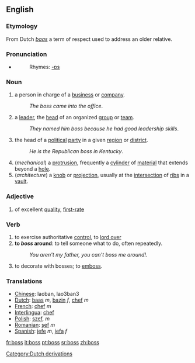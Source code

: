 ==English==
=== Etymology ===
From Dutch ''[[baas]]'' a term of respect used to address an older relative.

===Pronunciation===
*{{audio|en-us-boss.ogg|Audio (US)}}
*:Rhymes: [[Rhymes:English:-ɒs|-ɒs]]

=== Noun ===
#a person in charge of a [[business]] or [[company]].
#:''The boss came into the office''.
#a [[leader]], the [[head]] of an organized [[group]] or [[team]].
#:''They named him boss because he had good leadership skills''.
#the head of a [[political]] [[party]] in a given [[region]] or [[district]].
#:''He is the Republican boss in Kentucky''.
#(''mechanical'') a [[protrusion]], frequently a [[cylinder]] of [[material]] that extends beyond a [[hole]].
#(''architecture'') a [[knob]] or [[projection]], usually at the [[intersection]] of [[rib]]s in a [[vault]].

=== Adjective ===
#{{slang}} of excellent [[quality]], [[first-rate]]
=== Verb ===
#to exercise authoritative [[control]], to [[lord over]]
#'''to ''boss'' around''': to tell someone what to do, often repeatedly.
#:''You aren't my father, you can't boss me around!''.
#to decorate with bosses; to [[emboss]].

=== Translations ===
*[[Chinese]]: laoban, lao3ban3
*[[Dutch]]: [[baas]] ''m'', [[bazin]] ''f'', [[chef]] ''m''
*[[French]]: [[chef]] ''m''
*[[Interlingua]]: [[chef]]
*[[Polish]]: [[szef]], ''m''
*[[Romanian]]: [[şef]] ''m''
*[[Spanish]]: [[jefe]] ''m'', [[jefa]] ''f''

[[Category:Dutch derivations]]

[[fr:boss]]
[[it:boss]]
[[pt:boss]]
[[sr:boss]]
[[zh:boss]]